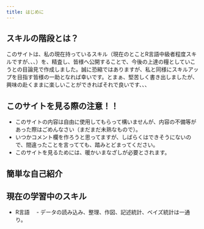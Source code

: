 ```yaml
---
title: はじめに
---
```


## スキルの階段とは？
このサイトは、私の現在持っているスキル（現在のとことR言語中級者程度スキルですが、、、）を、精査し、皆様へ公開することで、今後の上達の糧としていこうとの目論見で作成しました。誠に恐縮ではありますが、私と同様にスキルアップを目指す皆様の一助となれば幸いです。とまぁ、堅苦しく書き出しましたが、興味の赴くままに楽しいことができればそれで良いです、、、

## このサイトを見る際の注意！！
- このサイトの内容は自由に使用してもらって構いませんが、内容の不備等があった際はごめんなさい（まだまだ未熟なもので）。
- いつかコメント欄を作ろうと思ってますが、しばらくはできそうにないので、間違ったことを言ってても、踏みとどまってください。
- このサイトを見るためには、暖かいまなざしが必要とされます。

## 簡単な自己紹介

## 現在の学習中のスキル
- R言語
　- データの読み込み、整理、作図、記述統計、ベイズ統計は一通り。
